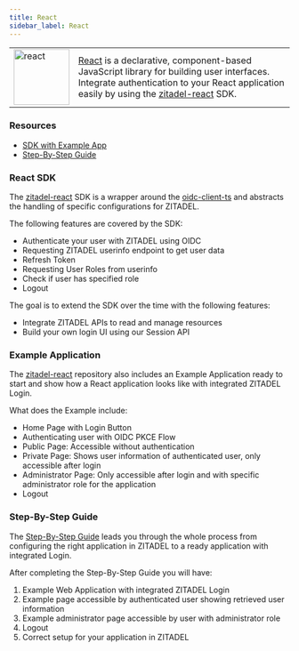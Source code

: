 ```yaml
---
title: React
sidebar_label: React
---
```


<table>
    <tr>
        <td width="100px">
            <img width="100px" src="/docs/img/tech/react.svg" alt="react"/>
        </td>
        <td>
            <a href="https://react.dev/" target="_blank">React</a> is a declarative, component-based JavaScript library for building user interfaces.
            Integrate authentication to your React application easily by using the <a href="https://github.com/zitadel/zitadel-react" target="_blank">zitadel-react</a> SDK.
        </td>
    </tr>
</table>

### Resources
- [SDK with Example App](https://github.com/zitadel/zitadel-react)
- [Step-By-Step Guide](/docs/examples/login/react)

### React SDK

The [zitadel-react](https://github.com/zitadel/zitadel-react) SDK is a wrapper around the [oidc-client-ts](https://www.npmjs.com/package/oidc-client-ts) and abstracts the handling of specific configurations for ZITADEL.

The following features are covered by the SDK:
- Authenticate your user with ZITADEL using OIDC
- Requesting ZITADEL userinfo endpoint to get user data
- Refresh Token
- Requesting User Roles from userinfo
- Check if user has specified role
- Logout

The goal is to extend the SDK over the time with the following features:
- Integrate ZITADEL APIs to read and manage resources
- Build your own login UI using our Session API

### Example Application

The [zitadel-react](https://github.com/zitadel/zitadel-react) repository also includes an Example Application ready to start and show how a React application looks like with integrated ZITADEL Login.

What does the Example include:
- Home Page with Login Button
- Authenticating user with OIDC PKCE Flow
- Public Page: Accessible without authentication
- Private Page: Shows user information of authenticated user, only accessible after login
- Administrator Page: Only accessible after login and with specific administrator role for the application
- Logout

### Step-By-Step Guide

The [Step-By-Step Guide](/docs/examples/login/react) leads you through the whole process from configuring the right application in ZITADEL to a ready application with integrated Login.

After completing the Step-By-Step Guide you will have:
1. Example Web Application with integrated ZITADEL Login
2. Example page accessible by authenticated user showing retrieved user information
3. Example administrator page accessible by user with administrator role
4. Logout
5. Correct setup for your application in ZITADEL
